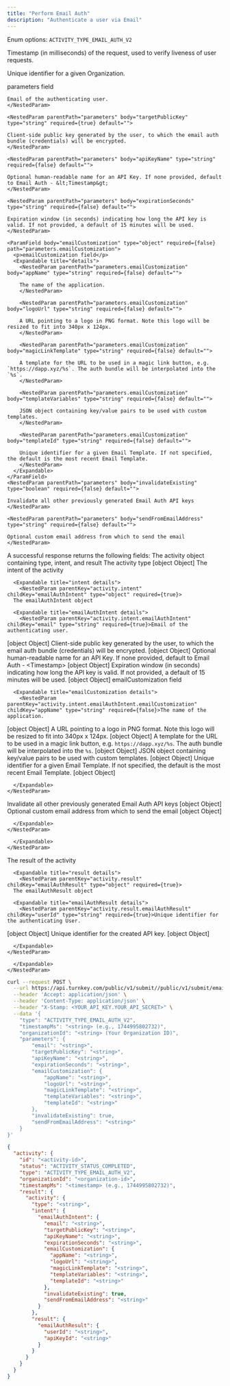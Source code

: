 ```yaml
---
title: "Perform Email Auth"
description: "Authenticate a user via Email"
---
```



<Authorizations />

<H3Bordered text="Body" />

<ParamField body="type" type="enum<string>" required={true}>

Enum options: `ACTIVITY_TYPE_EMAIL_AUTH_V2`
</ParamField>

<ParamField body="timestampMs" type="string" required={true}>

Timestamp (in milliseconds) of the request, used to verify liveness of user requests.
</ParamField>

<ParamField body="organizationId" type="string" required={true}>

Unique identifier for a given Organization.
</ParamField>

<ParamField body="parameters" type="object" required={true} path="parameters">
  <p>parameters field</p>
  <Expandable title="details">
    <NestedParam parentPath="parameters" body="email" type="string" required={true} default="">
    
    Email of the authenticating user.
    </NestedParam>
    
    <NestedParam parentPath="parameters" body="targetPublicKey" type="string" required={true} default="">
    
    Client-side public key generated by the user, to which the email auth bundle (credentials) will be encrypted.
    </NestedParam>
    
    <NestedParam parentPath="parameters" body="apiKeyName" type="string" required={false} default="">
    
    Optional human-readable name for an API Key. If none provided, default to Email Auth - &lt;Timestamp&gt;
    </NestedParam>
    
    <NestedParam parentPath="parameters" body="expirationSeconds" type="string" required={false} default="">
    
    Expiration window (in seconds) indicating how long the API key is valid. If not provided, a default of 15 minutes will be used.
    </NestedParam>
    
    <ParamField body="emailCustomization" type="object" required={false} path="parameters.emailCustomization">
      <p>emailCustomization field</p>
      <Expandable title="details">
        <NestedParam parentPath="parameters.emailCustomization" body="appName" type="string" required={false} default="">
        
        The name of the application.
        </NestedParam>
        
        <NestedParam parentPath="parameters.emailCustomization" body="logoUrl" type="string" required={false} default="">
        
        A URL pointing to a logo in PNG format. Note this logo will be resized to fit into 340px x 124px.
        </NestedParam>
        
        <NestedParam parentPath="parameters.emailCustomization" body="magicLinkTemplate" type="string" required={false} default="">
        
        A template for the URL to be used in a magic link button, e.g. `https://dapp.xyz/%s`. The auth bundle will be interpolated into the `%s`.
        </NestedParam>
        
        <NestedParam parentPath="parameters.emailCustomization" body="templateVariables" type="string" required={false} default="">
        
        JSON object containing key/value pairs to be used with custom templates.
        </NestedParam>
        
        <NestedParam parentPath="parameters.emailCustomization" body="templateId" type="string" required={false} default="">
        
        Unique identifier for a given Email Template. If not specified, the default is the most recent Email Template.
        </NestedParam>
      </Expandable>
    </ParamField>
    <NestedParam parentPath="parameters" body="invalidateExisting" type="boolean" required={false} default="">
    
    Invalidate all other previously generated Email Auth API keys
    </NestedParam>
    
    <NestedParam parentPath="parameters" body="sendFromEmailAddress" type="string" required={false} default="">
    
    Optional custom email address from which to send the email
    </NestedParam>
  </Expandable>
</ParamField>

<H3Bordered text="Response" />
A successful response returns the following fields:

<ResponseField name="activity" type="object" required>
  The activity object containing type, intent, and result

  <Expandable title="activity details">
    <NestedParam parentKey="activity" childKey="type" type="string" required={true}>The activity type
[object Object]</NestedParam>
<NestedParam parentKey="activity" childKey="intent" type="object" required={true}>
      The intent of the activity

      <Expandable title="intent details">
        <NestedParam parentKey="activity.intent" childKey="emailAuthIntent" type="object" required={true}>
      The emailAuthIntent object

      <Expandable title="emailAuthIntent details">
        <NestedParam parentKey="activity.intent.emailAuthIntent" childKey="email" type="string" required={true}>Email of the authenticating user.
[object Object]</NestedParam>
<NestedParam parentKey="activity.intent.emailAuthIntent" childKey="targetPublicKey" type="string" required={true}>Client-side public key generated by the user, to which the email auth bundle (credentials) will be encrypted.
[object Object]</NestedParam>
<NestedParam parentKey="activity.intent.emailAuthIntent" childKey="apiKeyName" type="string" required={false}>Optional human-readable name for an API Key. If none provided, default to Email Auth - &lt;Timestamp&gt;
[object Object]</NestedParam>
<NestedParam parentKey="activity.intent.emailAuthIntent" childKey="expirationSeconds" type="string" required={false}>Expiration window (in seconds) indicating how long the API key is valid. If not provided, a default of 15 minutes will be used.
[object Object]</NestedParam>
<NestedParam parentKey="activity.intent.emailAuthIntent" childKey="emailCustomization" type="object" required={false}>
      emailCustomization field

      <Expandable title="emailCustomization details">
        <NestedParam parentKey="activity.intent.emailAuthIntent.emailCustomization" childKey="appName" type="string" required={false}>The name of the application.
[object Object]</NestedParam>
<NestedParam parentKey="activity.intent.emailAuthIntent.emailCustomization" childKey="logoUrl" type="string" required={false}>A URL pointing to a logo in PNG format. Note this logo will be resized to fit into 340px x 124px.
[object Object]</NestedParam>
<NestedParam parentKey="activity.intent.emailAuthIntent.emailCustomization" childKey="magicLinkTemplate" type="string" required={false}>A template for the URL to be used in a magic link button, e.g. `https://dapp.xyz/%s`. The auth bundle will be interpolated into the `%s`.
[object Object]</NestedParam>
<NestedParam parentKey="activity.intent.emailAuthIntent.emailCustomization" childKey="templateVariables" type="string" required={false}>JSON object containing key/value pairs to be used with custom templates.
[object Object]</NestedParam>
<NestedParam parentKey="activity.intent.emailAuthIntent.emailCustomization" childKey="templateId" type="string" required={false}>Unique identifier for a given Email Template. If not specified, the default is the most recent Email Template.
[object Object]</NestedParam>

      </Expandable>
    </NestedParam>
<NestedParam parentKey="activity.intent.emailAuthIntent" childKey="invalidateExisting" type="boolean" required={false}>Invalidate all other previously generated Email Auth API keys
[object Object]</NestedParam>
<NestedParam parentKey="activity.intent.emailAuthIntent" childKey="sendFromEmailAddress" type="string" required={false}>Optional custom email address from which to send the email
[object Object]</NestedParam>

      </Expandable>
    </NestedParam>

      </Expandable>
    </NestedParam>
<NestedParam parentKey="activity" childKey="result" type="object" required={true}>
      The result of the activity

      <Expandable title="result details">
        <NestedParam parentKey="activity.result" childKey="emailAuthResult" type="object" required={true}>
      The emailAuthResult object

      <Expandable title="emailAuthResult details">
        <NestedParam parentKey="activity.result.emailAuthResult" childKey="userId" type="string" required={true}>Unique identifier for the authenticating User.
[object Object]</NestedParam>
<NestedParam parentKey="activity.result.emailAuthResult" childKey="apiKeyId" type="string" required={true}>Unique identifier for the created API key.
[object Object]</NestedParam>

      </Expandable>
    </NestedParam>

      </Expandable>
    </NestedParam>

  </Expandable>
</ResponseField>

<RequestExample>

```bash cURL
curl --request POST \
  --url https://api.turnkey.com/public/v1/submit//public/v1/submit/email_auth \
  --header 'Accept: application/json' \
  --header 'Content-Type: application/json' \
  --header "X-Stamp: <YOUR_API_KEY.YOUR_API_SECRET>" \
  --data '{
    "type": "ACTIVITY_TYPE_EMAIL_AUTH_V2",
    "timestampMs": "<string> (e.g., 1744995802732)",
    "organizationId": "<string> (Your Organization ID)",
    "parameters": {
        "email": "<string>",
        "targetPublicKey": "<string>",
        "apiKeyName": "<string>",
        "expirationSeconds": "<string>",
        "emailCustomization": {
            "appName": "<string>",
            "logoUrl": "<string>",
            "magicLinkTemplate": "<string>",
            "templateVariables": "<string>",
            "templateId": "<string>"
        },
        "invalidateExisting": true,
        "sendFromEmailAddress": "<string>"
    }
}'
```

</RequestExample>

<ResponseExample>

```json 200
{
  "activity": {
    "id": "<activity-id>",
    "status": "ACTIVITY_STATUS_COMPLETED",
    "type": "ACTIVITY_TYPE_EMAIL_AUTH_V2",
    "organizationId": "<organization-id>",
    "timestampMs": "<timestamp> (e.g., 1744995802732)",
    "result": {
      "activity": {
        "type": "<string>",
        "intent": {
          "emailAuthIntent": {
            "email": "<string>",
            "targetPublicKey": "<string>",
            "apiKeyName": "<string>",
            "expirationSeconds": "<string>",
            "emailCustomization": {
              "appName": "<string>",
              "logoUrl": "<string>",
              "magicLinkTemplate": "<string>",
              "templateVariables": "<string>",
              "templateId": "<string>"
            },
            "invalidateExisting": true,
            "sendFromEmailAddress": "<string>"
          }
        },
        "result": {
          "emailAuthResult": {
            "userId": "<string>",
            "apiKeyId": "<string>"
          }
        }
      }
    }
  }
}
```

</ResponseExample>
